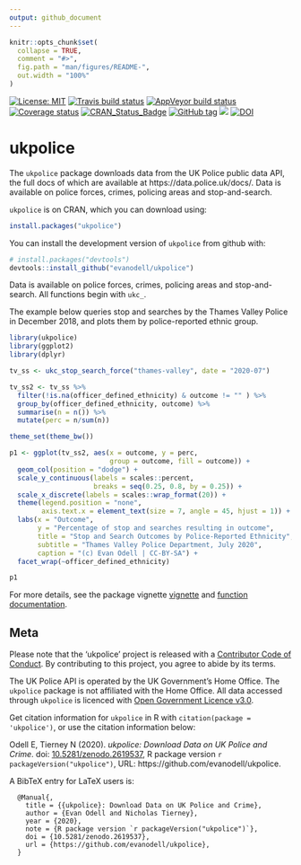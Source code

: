 ```yaml
---
output: github_document
---
```


<!-- README.md is generated from README.Rmd. Please edit that file -->

```r
knitr::opts_chunk$set(
  collapse = TRUE,
  comment = "#>",
  fig.path = "man/figures/README-",
  out.width = "100%"
)
```


<!-- badges: start -->
[![License: MIT](https://img.shields.io/badge/License-MIT-blue.svg)](https://opensource.org/licenses/MIT)
[![Travis build status](https://travis-ci.org/evanodell/ukpolice.svg?branch=master)](https://travis-ci.org/evanodell/ukpolice)
[![AppVeyor build status](https://ci.appveyor.com/api/projects/status/github/evanodell/ukpolice?branch=master&svg=true)](https://ci.appveyor.com/project/evanodell/ukpolice)
[![Coverage status](https://codecov.io/gh/evanodell/ukpolice/branch/master/graph/badge.svg)](https://codecov.io/github/evanodell/ukpolice?branch=master)
[![CRAN_Status_Badge](https://www.r-pkg.org/badges/version/ukpolice)](https://cran.r-project.org/package=ukpolice)
[![GitHub tag](https://img.shields.io/github/tag/evanodell/ukpolice.svg)](https://github.com/evanodell/ukpolice)
[![](https://cranlogs.r-pkg.org/badges/grand-total/ukpolice)](https://cran.r-project.org/package=ukpolice)
[![DOI](https://zenodo.org/badge/178673884.svg)](https://zenodo.org/badge/latestdoi/178673884)
<!-- badges: end -->


# ukpolice

The `ukpolice` package downloads data from the UK Police public data API, the full docs of which are available at https://data.police.uk/docs/. Data is available on police forces, crimes, policing areas and stop-and-search.

`ukpolice` is on CRAN, which you can download using:

```r
install.packages("ukpolice")
```

You can install the development version of `ukpolice` from github with:

```r
# install.packages("devtools")
devtools::install_github("evanodell/ukpolice")
```


Data is available on police forces, crimes, policing areas and stop-and-search. All functions begin with `ukc_`.

The example below queries stop and searches by the Thames Valley Police in December 2018, and plots them by police-reported ethnic group.

```r
library(ukpolice)
library(ggplot2)
library(dplyr)

tv_ss <- ukc_stop_search_force("thames-valley", date = "2020-07")

tv_ss2 <- tv_ss %>% 
  filter(!is.na(officer_defined_ethnicity) & outcome != "" ) %>%
  group_by(officer_defined_ethnicity, outcome) %>%
  summarise(n = n()) %>%
  mutate(perc = n/sum(n))

theme_set(theme_bw())

p1 <- ggplot(tv_ss2, aes(x = outcome, y = perc,
                         group = outcome, fill = outcome)) + 
  geom_col(position = "dodge") + 
  scale_y_continuous(labels = scales::percent,
                     breaks = seq(0.25, 0.8, by = 0.25)) + 
  scale_x_discrete(labels = scales::wrap_format(20)) + 
  theme(legend.position = "none",
        axis.text.x = element_text(size = 7, angle = 45, hjust = 1)) + 
  labs(x = "Outcome", 
       y = "Percentage of stop and searches resulting in outcome",
       title = "Stop and Search Outcomes by Police-Reported Ethnicity",
       subtitle = "Thames Valley Police Department, July 2020",
       caption = "(c) Evan Odell | CC-BY-SA") + 
  facet_wrap(~officer_defined_ethnicity)

p1
```

For more details, see the package vignette [vignette](https://docs.evanodell.com/ukpolice/articles/introduction.html) and [function documentation](https://docs.evanodell.com/ukpolice/reference/index.html).

## Meta

Please note that the 'ukpolice' project is released with a [Contributor Code of Conduct](https://github.com/evanodell/ukpolice/blob/master/CODE_OF_CONDUCT.md). By contributing to this project, you agree to abide by its terms.

The UK Police API is operated by the UK Government's Home Office. The `ukpolice` package is not affiliated with the Home Office. All data accessed through `ukpolice` is licenced with [Open Government Licence v3.0](https://www.nationalarchives.gov.uk/doc/open-government-licence/version/3/).

Get citation information for `ukpolice` in R with `citation(package = 'ukpolice')`, or use the citation information below:

Odell E, Tierney N (2020). _ukpolice: Download Data on UK Police and Crime_. doi:
[10.5281/zenodo.2619537](https://doi.org/10.5281/zenodo.2619537), R package version `r packageVersion("ukpolice")`, URL: https://github.com/evanodell/ukpolice.

A BibTeX entry for LaTeX users is:

```
  @Manual{,
    title = {{ukpolice}: Download Data on UK Police and Crime},
    author = {Evan Odell and Nicholas Tierney},
    year = {2020},
    note = {R package version `r packageVersion("ukpolice")`},
    doi = {10.5281/zenodo.2619537},
    url = {https://github.com/evanodell/ukpolice},
  }
```
